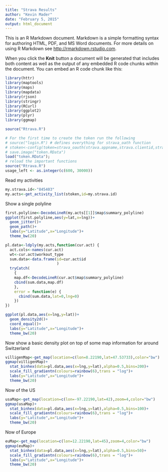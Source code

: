 ```yaml
---
title: "Strava Results"
author: "Kevin Mader"
date: "February 5, 2015"
output: html_document
---
```


This is an R Markdown document. Markdown is a simple formatting syntax for authoring HTML, PDF, and MS Word documents. For more details on using R Markdown see <http://rmarkdown.rstudio.com>.

When you click the **Knit** button a document will be generated that includes both content as well as the output of any embedded R code chunks within the document. You can embed an R code chunk like this:

```r
library(httr)
library(maptools)
library(maps)
library(mapdata)
library(rjson)
library(stringr)
library(RCurl)
library(ggplot2)
library(plyr)
library(ggmap)

source("Rtrava.R")

# For the first time to create the token run the following
# source("login.R") # defines everything for strava_oath function
# stoken<-config(token=strava_oauth(strava.appname,strava.clientid,strava.secret))
# save.image("token.RData")
load("token.RData");
# reload the important functions
source("Rtrava.R")
usage_left <- as.integer(c(600, 30000))
```

Read my activities

```r
my.strava.id<-"845403"
my.acts<-get_activity_list(stoken,id=my.strava.id)
```

Show a single polyline

```r
first.polyline<-DecodeLineR(my.acts[[1]]$map$summary_polyline)
ggplot(first.polyline,aes(y=lat,x=lng))+
  geom_jitter()+
  geom_path()+
  labs(y="Latitude",x="Longitude")+
  theme_bw(20)
```

```r
pl.data<-ldply(my.acts,function(cur.act) {
  act.cols<-names(cur.act)
  wt<-cur.act$workout_type
  sum.data<-data.frame(id=cur.act$id
                       )
  tryCatch(
    {
    map.df<-DecodeLineR(cur.act$map$summary_polyline)
    cbind(sum.data,map.df)
    },
    error = function(e) {
      cbind(sum.data,lat=0,lng=0)
    })
})
```


```r
ggplot(pl.data,aes(x=lng,y=lat))+
  geom_density2d()+
  coord_equal()+
  labs(y="Latitude",x="Longitude")+
  theme_bw(20)
```

Now show a basic density plot on top of some map information for around Switzerland

```r
villigenMap<-get_map(location=c(lon=8.22190,lat=47.53733),color="bw")
ggmap(villigenMap)+
  stat_binhex(data=pl.data,aes(x=lng,y=lat),alpha=0.5,bins=200)+
  scale_fill_gradientn(colours=rainbow(6),trans = "log")+
  labs(y="Latitude",x="Longitude")+
  theme_bw(20)
```

Now of the US
```r
usaMap<-get_map(location=c(lon=-97.22190,lat=42),zoom=4,color="bw")
ggmap(usaMap)+
  stat_binhex(data=pl.data,aes(x=lng,y=lat),alpha=0.5,bins=100)+
  scale_fill_gradientn(colours=rainbow(6),trans = "log")+
  labs(y="Latitude",x="Longitude")+
  theme_bw(20)
```

Now of Europe
```r
euMap<-get_map(location=c(lon=12.22190,lat=45),zoom=4,color="bw")
ggmap(euMap)+
  stat_binhex(data=pl.data,aes(x=lng,y=lat),alpha=0.5,bins=50)+
  scale_fill_gradientn(colours=rainbow(6),trans = "log")+
  labs(y="Latitude",x="Longitude")+
  theme_bw(20)
```
